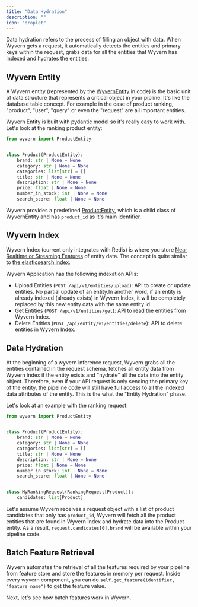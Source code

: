 ```yaml
---
title: "Data Hydration"
description: ""
icon: "droplet"
---
```


Data hydration refers to the process of filling an object with data. When Wyvern gets a request, it automatically detects the entities and primary keys within the request, grabs data for all the entities that Wyvern has indexed and hydrates the entities.

## Wyvern Entity

A Wyvern entity (represented by the [WyvernEntity](/sdk_ref#wyvernentity-objects) in code) is the basic unit of data structure that represents a critical object in your pipline. It's like the database table concept. For example in the case of product ranking, "product", "user", "query" or even the "request" are all important entities.

Wyvern Entity is built with pydantic model so it's really easy to work with. Let's look at the ranking product entity:

```python pipelines/product_ranking/schemas.py
from wyvern import ProductEntity


class Product(ProductEntity):
    brand: str | None = None
    category: str | None = None
    categories: list[str] = []
    title: str | None = None
    description: str | None = None
    price: float | None = None
    number_in_stock: int | None = None
    search_score: float | None = None
```

Wyvern provides a predefined [ProductEntity](/todo_somewhere), which is a child class of WyvernEntity and has `product_id` as it's main identifier.

## Wyvern Index

Wyvern Index (current only integrates with Redis) is where you store [Near Realtime or Streaming Features](https://huyenchip.com/2023/01/08/self-serve-feature-platforms.html#batch-vs-real-time-vs-nrt-features) of entity data. The concept is quite similar to [the elasticsearch index](https://www.elastic.co/blog/what-is-an-elasticsearch-index).

Wyvern Application has the following indexation APIs:

- Upload Entities (`POST /api/v1/entities/upload`): API to create or update entities. No partial update of an entity.In another word, if an entity is already indexed (already exists) in Wyvern Index, it will be completely replaced by this new entity data with the same entity id.
- Get Entities (`POST /api/v1/entities/get`): API to read the entities from Wyvern Index.
- Delete Entities (`POST /api/entity/v1/entities/delete`): API to delete entities in Wyvern Index.

## Data Hydration

At the beginning of a wyvern inference request, Wyvern grabs all the entities contained in the request schema, fetches all entity data from Wyvern Index if the entity exists and "hydrate" all the data into the entity object. Therefore, even if your API request is only sending the primary key of the entity, the pipeline code will still have full access to all the indexed data attributes of the entity. This is the what the "Entity Hydration" phase.

Let's look at an example with the ranking request:

```python pipelines/product_ranking/schemas.py
from wyvern import ProductEntity


class Product(ProductEntity):
    brand: str | None = None
    category: str | None = None
    categories: list[str] = []
    title: str | None = None
    description: str | None = None
    price: float | None = None
    number_in_stock: int | None = None
    search_score: float | None = None


class MyRankingRequest(RankingRequest[Product]):
    candidates: list[Product]
```

Let's assume Wyvern receives a request object with a list of product candidates that only has `product_id`, Wyvern will fetch all the product entities that are found in Wyvern Index and hydrate data into the Product entity. As a result, `request.candidates[0].brand` will be available within your pipeline code.

## Batch Feature Retrieval

Wyvern automates the retrieval of all the features required by your pipeline from feature store and store the features in memory per request. Inside every wyvern component, you can do `self.get_feature(identifier, "feature_name")` to get the feature value.

Next, let's see how batch features work in Wyvern.
